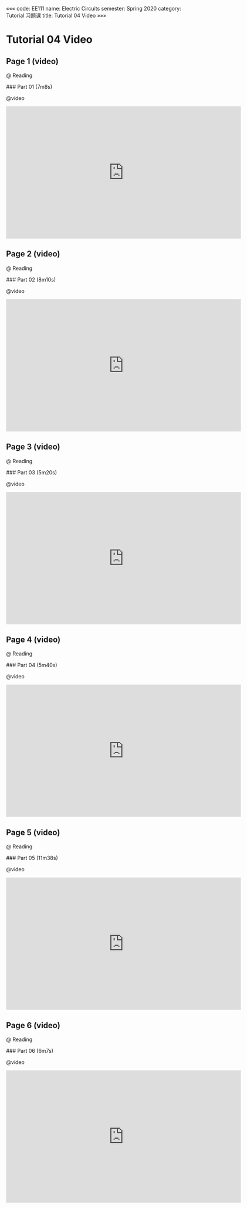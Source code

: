 «««
code: EE111
name: Electric Circuits
semester: Spring 2020
category: Tutorial 习题课
title: Tutorial 04 Video
»»»

# Tutorial 04 Video

## Page 1 (video)

@ Reading

<div class="markdown-body">
### Part 01 (7m8s)
</div>

@video

<iframe src="https://watchsb.com/e/kns8tj3ig7sd.html" frameborder=0 marginwidth=0 marginheight=0 scrolling=no width=640 height=360 allowfullscreen></iframe>


## Page 2 (video)

@ Reading

<div class="markdown-body">
### Part 02 (8m10s)
</div>

@video

<iframe src="https://watchsb.com/e/06mroq8m87pl.html" frameborder=0 marginwidth=0 marginheight=0 scrolling=no width=640 height=360 allowfullscreen></iframe>


## Page 3 (video)

@ Reading

<div class="markdown-body">
### Part 03 (5m20s)
</div>

@video

<iframe src="https://watchsb.com/e/gigz1osptpvu.html" frameborder=0 marginwidth=0 marginheight=0 scrolling=no width=640 height=360 allowfullscreen></iframe>


## Page 4 (video)

@ Reading

<div class="markdown-body">
### Part 04 (5m40s)
</div>

@video

<iframe src="https://watchsb.com/e/ddtnz66189ew.html" frameborder=0 marginwidth=0 marginheight=0 scrolling=no width=640 height=360 allowfullscreen></iframe>


## Page 5 (video)

@ Reading

<div class="markdown-body">
### Part 05 (11m38s)
</div>

@video

<iframe src="https://watchsb.com/e/yg8xtju7pfrt.html" frameborder=0 marginwidth=0 marginheight=0 scrolling=no width=640 height=360 allowfullscreen></iframe>


## Page 6 (video)

@ Reading

<div class="markdown-body">
### Part 06 (6m7s)
</div>

@video

<iframe src="https://watchsb.com/e/smow8vgo4oy1.html" frameborder=0 marginwidth=0 marginheight=0 scrolling=no width=640 height=360 allowfullscreen></iframe>


